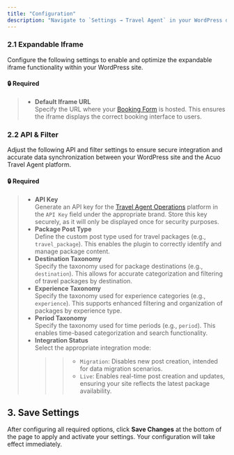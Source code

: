 ```yaml
---
title: "Configuration"
description: "Navigate to `Settings → Travel Agent` in your WordPress dashboard to configure the following sections."
---
```





### 2.1 Expandable Iframe

Configure the following settings to enable and optimize the expandable iframe functionality within your WordPress site.

#### 🔒 Required

> - **Default Iframe URL**  
>   Specify the URL where your [Booking Form](/docs/travel-agent-web-bookings) is hosted. This ensures the iframe displays the correct booking interface to users.


### 2.2 API & Filter

Adjust the following API and filter settings to ensure secure integration and accurate data synchronization between your WordPress site and the Acuo Travel Agent platform.

#### 🔒 Required

> - **API Key**  
>   Generate an API key for the [Travel Agent Operations](/docs/travel-agent) platform in the `API Key` field under the appropriate brand. Store this key securely, as it will only be displayed once for security purposes.
> - **Package Post Type**  
>   Define the custom post type used for travel packages (e.g., `travel_package`). This enables the plugin to correctly identify and manage package content.
> - **Destination Taxonomy**  
>   Specify the taxonomy used for package destinations (e.g., `destination`). This allows for accurate categorization and filtering of travel packages by destination.
> - **Experience Taxonomy**  
>   Specify the taxonomy used for experience categories (e.g., `experience`). This supports enhanced filtering and organization of packages by experience type.
> - **Period Taxonomy**  
>   Specify the taxonomy used for time periods (e.g., `period`). This enables time-based categorization and search functionality.
> - **Integration Status**  
>   Select the appropriate integration mode:
>   >> - `Migration`: Disables new post creation, intended for data migration scenarios.
>   >> - `Live`: Enables real-time post creation and updates, ensuring your site reflects the latest package availability.


## 3. Save Settings

After configuring all required options, click **Save Changes** at the bottom of the page to apply and activate your settings. Your configuration will take effect immediately.